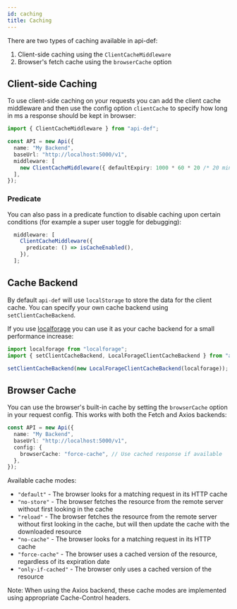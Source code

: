 ```yaml
---
id: caching
title: Caching
---
```


There are two types of caching available in api-def:

1. Client-side caching using the `ClientCacheMiddleware`
2. Browser's fetch cache using the `browserCache` option

## Client-side Caching

To use client-side caching on your requests you can add the client cache middleware and then use the config option `clientCache` to specify how long in ms a response should be kept in browser:

```typescript {6} title="/api.ts"
import { ClientCacheMiddleware } from "api-def";

const API = new Api({
  name: "My Backend",
  baseUrl: "http://localhost:5000/v1",
  middleware: [
    new ClientCacheMiddleware({ defaultExpiry: 1000 * 60 * 20 /* 20 mins */ }),
  ],
});
```

### Predicate

You can also pass in a predicate function to disable caching upon certain conditions (for example a super user toggle for debugging):

```typescript
  middleware: [
    ClientCacheMiddleware({
      predicate: () => isCacheEnabled(),
    }),
  ];
```

## Cache Backend

By default `api-def` will use `localStorage` to store the data for the client cache. You can specify your own cache backend using `setClientCacheBackend`.

If you use [localforage](https://www.npmjs.com/package/localforage) you can use it as your cache backend for a small performance increase:

```typescript
import localforage from "localforage";
import { setClientCacheBackend, LocalForageClientCacheBackend } from "api-def";

setClientCacheBackend(new LocalForageClientCacheBackend(localforage));
```

## Browser Cache

You can use the browser's built-in cache by setting the `browserCache` option in your request config. This works with both the Fetch and Axios backends:

```typescript
const API = new Api({
  name: "My Backend",
  baseUrl: "http://localhost:5000/v1",
  config: {
    browserCache: "force-cache", // Use cached response if available
  },
});
```

Available cache modes:
- `"default"` - The browser looks for a matching request in its HTTP cache
- `"no-store"` - The browser fetches the resource from the remote server without first looking in the cache
- `"reload"` - The browser fetches the resource from the remote server without first looking in the cache, but will then update the cache with the downloaded resource
- `"no-cache"` - The browser looks for a matching request in its HTTP cache
- `"force-cache"` - The browser uses a cached version of the resource, regardless of its expiration date
- `"only-if-cached"` - The browser only uses a cached version of the resource

Note: When using the Axios backend, these cache modes are implemented using appropriate Cache-Control headers.

